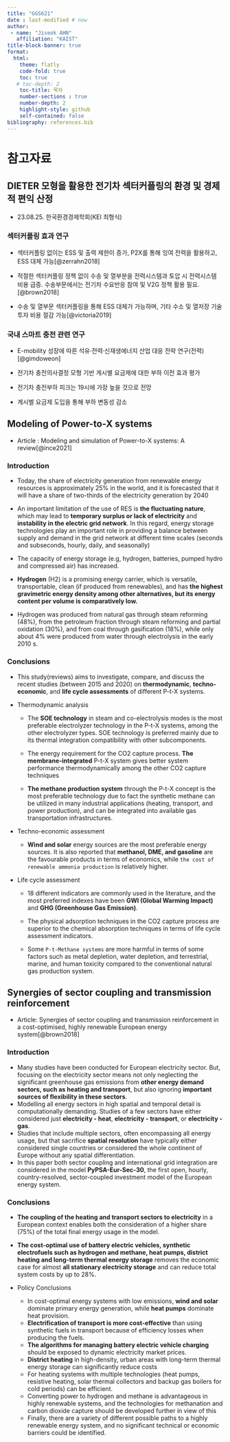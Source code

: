 ```yaml
---
title: "GGS621"
date : last-modified # now
author: 
 - name: "Jiseok AHN"
   affiliation: "KAIST"
title-block-banner: true
format: 
  html:
    theme: flatly
    code-fold: true
    toc: true
   # toc-depth: 2
    toc-title: 목차
    number-sections : true
    number-depth: 2
    highlight-style: github
    self-contained: false
bibliography: references.bib
---
```


# 참고자료

## DIETER 모형을 활용한 전기차 섹터커플링의 환경 및 경제적 편익 산정

-   23.08.25. 한국환경경제학회(KEI 최형식)

### 섹터커플링 효과 연구

-   섹터커플링 없이는 ESS 및 출력 제한이 증가, P2X를 통해 잉여 전력을 활용하고, ESS 대체 가능[@zerrahn2018]

-   적절한 섹터커플링 정책 없이 수송 및 열부분을 전력시스템과 토압 시 전력시스템 비용 급증. 수송부문에서는 전기차 수요반응 참여 및 V2G 정책 활용 필요.[@brown2018]

-   수송 및 열부문 섹터커플링을 통해 ESS 대체가 가능하며, 기타 수소 및 열저장 기술 투자 비용 절감 가능[@victoria2019]

### 국내 스마트 충전 관련 연구

-   E-mobility 성장에 따른 석유·전력·신재생에너지 산업 대응 전략 연구(전력)[@gimdoweon]

-   전기차 충전의사결정 모형 기반 게시별 요금제에 대한 부하 이전 효과 평가

-   전기차 충전부하 피크는 19시에 가장 높을 것으로 전망

-   계시별 요금제 도입을 통해 부하 변동성 감소

## Modeling of Power-to-X systems

-   Article : Modeling and simulation of Power-to-X systems: A review[@ince2021]

### Introduction

-   Today, the share of electricity generation from renewable energy resources is approximately 25% in the world, and it is forecasted that it will have a share of two-thirds of the electricity generation by 2040

-   An important limitation of the use of RES is **the fluctuating nature**, which may lead to **temporary surplus or lack of electricity** and **instability in the electric grid network**. In this regard, energy storage technologies play an important role in providing a balance between supply and demand in the grid network at different time scales (seconds and subseconds, hourly, daily, and seasonally)

-   The capacity of energy storage (e.g, hydrogen, batteries, pumped hydro and compressed air) has increased.

-   **Hydrogen** (H2) is a promising energy carrier, which is versatile, transportable, clean (if produced from renewables), and has **the highest gravimetric energy density among other alternatives, but its energy content per volume is comparatively low.**

-   Hydrogen was produced from natural gas through steam reforming (48%), from the petroleum fraction through steam reforming and partial oxidation (30%), and from coal through gasification (18%), while only about 4% were produced from water through electrolysis in the early 2010 s.

### Conclusions

-   This study(reviews) aims to investigate, compare, and discuss the recent studies (between 2015 and 2020) on **thermodynamic**, **techno-economic**, and **life cycle assessments** of different P-t-X systems.

-   Thermodynamic analysis

    -   The **SOE technology** in steam and co-electrolysis modes is the most preferable electrolyzer technology in the P-t-X systems, among the other electrolyzer types. SOE technology is preferred mainly due to its thermal integration compatibility with other subcomponents.

    -   The energy requirement for the CO2 capture process. **The membrane-integrated** P-t-X system gives better system performance thermodynamically among the other CO2 capture techniques

    -   **The methane production system** through the P-t-X concept is the most preferable technology due to fact the synthetic methane can be utilized in many industrial applications (heating, transport, and power production), and can be integrated into available gas transportation infrastructures.

-   Techno-economic assessment

    -   **Wind and solar** energy sources are the most preferable energy sources. It is also reported that **methanol, DME, and gasoline** are the favourable products in terms of economics, while `the cost of renewable ammonia production` is relatively higher.

-   Life cycle assessment

    -   18 different indicators are commonly used in the literature, and the most preferred indexes have been **GWI (Global Warming Impact)** and **GHG (Greenhouse Gas Emission)**.

    -   The physical adsorption techniques in the CO2 capture process are superior to the chemical absorption techniques in terms of life cycle assessment indicators.

    -   Some `P-t-Methane systems` are more harmful in terms of some factors such as metal depletion, water depletion, and terrestrial, marine, and human toxicity compared to the conventional natural gas production system.

## Synergies of sector coupling and transmission reinforcement

-   Article: Synergies of sector coupling and transmission reinforcement in a cost-optimised, highly renewable European energy system[@brown2018]

### Introduction

-   Many studies have been conducted for European electricity sector. But, focusing on the electricity sector means not only neglecting the significant greenhouse gas emissions from **other energy demand sectors, such as heating and transport**, but also ignoring **important sources of flexibility in these sectors**.
-   Modelling all energy sectors in high spatial and temporal detail is computationally demanding. Studies of a few sectors have either considered just **electricity - heat**, **electricity - transport**, or **electricity - gas**.
-   Studies that include multiple sectors, often encompassing all energy usage, but that sacrifice **spatial resolution** have typically either considered single countries or considered the whole continent of Europe without any spatial differentiation.
-   In this paper both sector coupling and international grid integration are considered in the model **PyPSA-Eur-Sec-30**, the first open, hourly, country-resolved, sector-coupled investment model of the European energy system.

### Conclusions

-   **The coupling of the heating and transport sectors to electricity** in a European context enables both the consideration of a higher share (75%) of the total final energy usage in the model.

-   **The cost-optimal use of battery electric vehicles, synthetic electrofuels such as hydrogen and methane, heat pumps, district heating and long-term thermal energy storage** removes the economic case for almost **all stationary electricity storage** and can reduce total system costs by up to 28%.

-   Policy Conclusions

    -   In cost-optimal energy systems with low emissions, **wind and solar** dominate primary energy generation, while **heat pumps** dominate heat provision.
    -   **Electrification of transport is more cost-effective** than using synthetic fuels in transport because of efficiency losses when producing the fuels.
    -   **The algorithms for managing battery electric vehicle charging** should be exposed to dynamic electricity market prices.
    -   **District heating** in high-density, urban areas with long-term thermal energy storage can significantly reduce costs
    -   For heating systems with multiple technologies (heat pumps, resistive heating, solar thermal collectors and backup gas boilers for cold periods) can be efficient.
    -   Converting power to hydrogen and methane is advantageous in highly renewable systems, and the technologies for methanation and carbon dioxide capture should be developed further in view of this
    -   Finally, there are a variety of different possible paths to a highly renewable energy system, and no significant technical or economic barriers could be identified.
